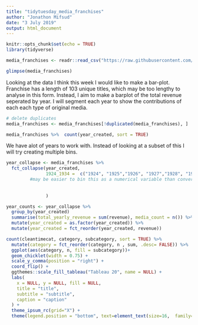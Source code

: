 ```yaml
---
title: "tidytuesday_media_franchises"
author: "Jonathon Mifsud"
date: "3 July 2019"
output: html_document
---
```


```r
knitr::opts_chunk$set(echo = TRUE)
library(tidyverse)
```

```r
media_franchises <- readr::read_csv("https://raw.githubusercontent.com/rfordatascience/tidytuesday/master/data/2019/2019-07-02/media_franchises.csv")

glimpse(media_franchises)

```

Looking at the data I think this week I would like to make a bar-plot. Franchise has a length of 103 unique titles, which may be too lengthy to analyse in this form. Instead, I aim to make a barplot of the total revenue seperated by year. I will segment each year to show the contributions of each each type of original media. 
```r
# delete duplicates
media_franchises <- media_franchises[!duplicated(media_franchises), ]
```

```r
media_franchises %>%  count(year_created, sort = TRUE)
```

We have alot of years to work with. Instead of looking at a subset of this I will try creating multiple bins. 

```r
year_collapse <- media_franchises %>% 
  fct_collapse(year_created,
               1924_1934 =  c("1924", "1925","1926", "1927","1928", "1929","1930", "1931","1932", "1933","1934"),
         #may be easier to bin this as a numerical variable than convert it over.       
               
               
               )
```


```r
year_counts <- year_collapse %>%
  group_by(year_created) 
  summarise(total_yearly_revenue = sum(revenue), media_count = n()) %>%
  mutate(year_created = as.factor(year_created)) %>%
  mutate(year_created = fct_reorder(year_created, revenue))

count(cleantimecat, category, subcategory, sort = TRUE) %>%
  mutate(category = fct_reorder(category, n , sum, .desc= FALSE)) %>% 
  ggplot(aes(category, n, fill = subcategory))+
  geom_chicklet(width = 0.75) +
  scale_y_comma(position = "right") +
  coord_flip() +
  ggthemes::scale_fill_tableau("Tableau 20", name = NULL) +
  labs(
    x = NULL, y = NULL, fill = NULL,
    title = "title",
    subtitle = "subtitle",
    caption = "caption"
  ) +
  theme_ipsum_rc(grid="X") +
  theme(legend.position = "bottom", text=element_text(size=16,  family="serif"))
```